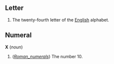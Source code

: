 ==Letter==
#The twenty-fourth letter of the [[English]] alphabet.

==Numeral==

<b>X</b> (<i>noun</i>)
# (<i>[[Roman_numerals]]</i>) The number 10.